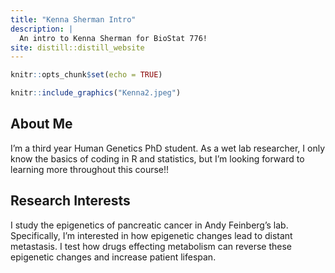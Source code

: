 ```yaml
---
title: "Kenna Sherman Intro"
description: |
  An intro to Kenna Sherman for BioStat 776!
site: distill::distill_website
---
```


```r
knitr::opts_chunk$set(echo = TRUE)
```


```r
knitr::include_graphics("Kenna2.jpeg")
```


## About Me

I'm a third year Human Genetics PhD student. As a wet lab researcher, I only know the basics of coding in R and statistics, but I’m looking forward to learning more throughout this course!!

## Research Interests

I study the epigenetics of pancreatic cancer in Andy Feinberg's lab. Specifically, I'm interested in how epigenetic changes lead to distant metastasis. I test how drugs effecting metabolism can reverse these epigenetic changes and increase patient lifespan.